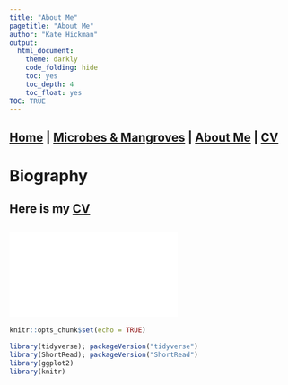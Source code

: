 ```yaml
---
title: "About Me"
pagetitle: "About Me"
author: "Kate Hickman"
output:
  html_document:
    theme: darkly
    code_folding: hide
    toc: yes
    toc_depth: 4
    toc_float: yes
TOC: TRUE
---
```


## [Home](https://kjehickman.github.io/) | [Microbes & Mangroves](https://kjehickman.github.io/Final_Project/index.html) | [About Me](https://kjehickman.github.io/About_Me/index.html) | [CV](https::/kjehickman.github.io/CV/index.html)

# Biography

## Here is my [CV](https://drive.google.com/file/d/1kuujyhbvnKYzkNyOZTKr0C7sR4vQQy4q/view?usp=sharing)
![](Docs/Hickman_Kate_CV.pdf)
---

```r
knitr::opts_chunk$set(echo = TRUE)
```


```r
library(tidyverse); packageVersion("tidyverse")
library(ShortRead); packageVersion("ShortRead")
library(ggplot2)
library(knitr)
```


